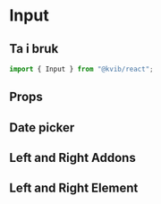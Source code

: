 
<Meta of={InputStories} />

# Input

## Ta i bruk

```jsx
import { Input } from "@kvib/react";
```

## Props

<Canvas of={InputStories.Input} />
<Controls of={InputStories.Input} />

## Date picker

<Canvas of={InputStories.InputDate} />

## Left and Right Addons

<Canvas of={InputStories.InputGroup} />

## Left and Right Element

<Canvas of={InputStories.InputLeftElement} />
<Canvas of={InputStories.InputRightElement} />
